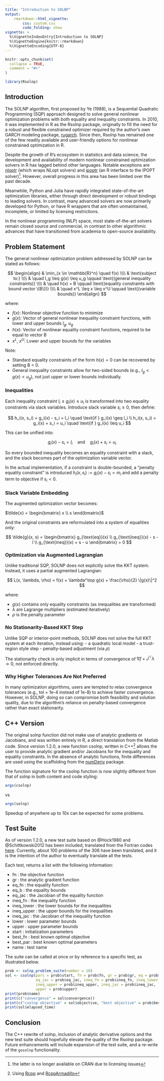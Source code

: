 ```yaml
---
title: "Introduction to SOLNP"
output: 
    rmarkdown::html_vignette:
        css: custom.css
        code_folding: show
vignette: >
  %\VignetteIndexEntry{Introduction to SOLNP}
  %\VignetteEngine{knitr::rmarkdown}
  %\VignetteEncoding{UTF-8}
---
```


```r
knitr::opts_chunk$set(
  collapse = TRUE,
  comment = "#>"
)
```

```r
library(Rsolnp)
```

## Introduction

The SOLNP algorithm, first proposed by Ye (1988), is a Sequential Quadratic Programming (SQP) approach designed to solve general nonlinear optimization problems with both equality and inequality constraints. In 2010, it was implemented in R as the Rsolnp package, originally to fill the need for a robust and flexible constrained optimizer required by the author’s own GARCH modeling package, [rugarch](https://cran.r-project.org/package=rugarch). Since then, Rsolnp has remained one of the few readily available and user-friendly options for nonlinear constrained optimization in R.

Despite the growth of R’s ecosystem in statistics and data science, the development and availability of modern nonlinear constrained optimization solvers in R has lagged behind other languages. Notable exceptions are [nloptr](https://cran.r-project.org/package=nloptr) (which wraps NLopt solvers) and [ipoptr](https://github.com/jyypma/ipoptr) (an R interface to the IPOPT solver)^[the latter is no longer available on CRAN due to licensing issues]. However, overall progress in this area has been limited over the past decade.

Meanwhile, Python and Julia have rapidly integrated state-of-the-art optimization libraries, either through direct development or robust bindings to leading solvers. In contrast, many advanced solvers are now primarily developed for Python, or have R wrappers that are often unmaintained, incomplete, or limited by licensing restrictions.

In the nonlinear programming (NLP) space, most state-of-the-art solvers remain closed source and commercial, in contrast to other algorithmic advances that have transitioned from academia to open-source availability.

## Problem Statement

The general nonlinear optimization problem addressed by SOLNP can be stated as follows:

$$
\begin{align}
& \min_{x \in \mathbb{R}^n} \quad f(x) \\\\
& \text{subject to:} \\\\
& \quad l_g \leq g(x) \leq u_g \qquad \text{(general inequality constraints)} \\\\
& \quad h(x) = B \qquad \text{(equality constraints with bound vector \(B\))} \\\\
& \quad x^L \leq x \leq x^U \qquad \text{(variable bounds)}
\end{align}
$$

where:

 - $f(x)$: Nonlinear objective function to minimize
 - $g(x)$: Vector of general nonlinear inequality constraint functions, with lower and upper bounds $l_g$, $u_g$
 - $h(x)$: Vector of nonlinear equality constraint functions, required to be equal to vector B
 - $x^L$, $x^U$: Lower and upper bounds for the variables

Note:

 - Standard equality constraints of the form $h(x) = 0$ can be recovered by setting B = 0.
 - General inequality constraints allow for two-sided bounds (e.g., $l_g < g(x) < u_g$), 
 not just upper or lower bounds individually.


### Inequalities

Each inequality constraint $l_i \leq g_i(x) \leq u_i$ is transformed into two 
equality constraints via slack variables. Introduce slack variable $s_i \geq 0$, 
then define:

$$
h_i(x, s_i) = g_i(x) - s_i = l_i \quad \text{if } g_i(x) \geq l_i \\
h_i(x, s_i) = g_i(x) + s_i = u_i \quad \text{if } g_i(x) \leq u_i
$$


This can be unified into:

$$
g_i(x) - s_i = l_i \quad \text{and} \quad g_i(x) + s_i = u_i
$$


So every bounded inequality becomes an equality constraint with a slack, and the 
slack becomes part of the optimization variable vector.

In the actual implementation, if a constraint is double-bounded, a 
"penalty equality constraint" is introduced $h_i(x, s_i) := g_i(x) - s_i = m_i$
and add a penalty term to objective if $s_i < 0$.

### Slack Variable Embedding

The augmented optimization vector becomes:

$\tilde{x} = \begin{bmatrix} x \\ s \end{bmatrix}$

And the original constraints are reformulated into a system of equalities only:

$$
\tilde{g}(x, s) =
\begin{bmatrix}
g_{\text{eq}}(x) \\
g_{\text{ineq}}(x) - s - l \\
g_{\text{ineq}}(x) + s - u
\end{bmatrix} = 0
$$

### Optimization via Augmented Lagrangian

Unlike traditional SQP, SOLNP does not explicitly solve the KKT system. 
Instead, it uses a partial augmented Lagrangian:

$$
L(x, \lambda, \rho) = f(x) + \lambda^\top g(x) + \frac{\rho}{2} \|g(x)\|^2
$$

where:

  - $g(x)$ contains only equality constraints (as inequalities are transformed)
  - $\lambda$ are Lagrange multipliers (estimated iteratively)
  - $\rho$ is the penalty parameter

### No Stationarity-Based KKT Step

Unlike SQP or interior-point methods, SOLNP does not solve the full KKT system 
at each iteration, instead using: 
  - a quadratic local model
  - a trust-region style step
  - penalty-based adjustment (via $\rho$)

The stationarity check is only implicit in terms of convergence of $\nabla f + J^\top \lambda \to 0$, 
not enforced directly.

### Why Higher Tolerances Are Not Preferred

In many optimization algorithms, users are tempted to relax convergence tolerances 
(e.g., tol = 1e-4 instead of 1e-8) to achieve faster convergence. However, in SOLNP, 
doing so can compromise both feasibility and solution quality, due to the algorithm’s 
reliance on penalty-based convergence rather than exact stationarity.


## C++ Version

The original solnp function did not make use of analytic gradients or Jacobians,
and was written entirely in R, a direct translation from the Matlab code. Since 
version 1.2.0, a new function csolnp, written in C++^[Using [Rcpp](https://cran.r-project.org/package=Rcpp) 
and [RcppArmadillo](https://cran.r-project.org/package=RcppArmadillo)] allows the user 
to provide analytic gradient and/or Jacobians for the inequality and
equality constraints. In the absence of analytic functions, finite differences are
used using the scaffolding from the [numDeriv](https://cran.r-project.org/package=numDeriv) package.

The function signature for the csolnp function is now slightly different from that
of solnp in both content and code styling:

```r
args(csolnp)
```

vs 

```r
args(solnp)
```



Speedup of anywhere up to 10x can be expected for some problems.


## Test Suite

As of version 1.2.0, a new test suite based on @Hock1980 and @Schittkowski2012
has been included, translated from the Fortran codes 
[here](https://klaus-schittkowski.de/tpnp.htm). Currently, about 100 problems
of the 306 have been translated, and it is the intention of the author to 
eventually translate all the tests.

Each test, returns a list with the following information:

 - fn : the objective function
 - gr : the analytic gradient function
 - eq_fn : the equality function
 - eq_b : the equality bounds
 - eq_jac : the Jacobian of the equality function
 - ineq_fn : the inequality function
 - ineq_lower : the lower bounds for the inequalities
 - ineq_upper : the upper bounds for the inequalities
 - ineq_jac : the Jacobian of the inequality function
 - lower : lower parameter bounds
 - upper : upper parameter bounds
 - start : initialization parameters
 - best_fn : best known optimal objective
 - best_par : best known optimal parameters
 - name : test name
 
The suite can be called at once or by reference to a specific test, as illustrated
below.

```r
prob <- solnp_problem_suite(number = 10)
sol <- csolnp(pars = prob$start, fn = prob$fn, gr = prob$gr, eq = prob$eq_fn, eq_b = prob$eq_b, 
              eq_jac = prob$eq_jac, ineq_fn = prob$ineq_fn, ineq_lower = prob$ineq_lower, 
              ineq_upper = prob$ineq_upper, ineq_jac = prob$ineq_jac, lower = prob$lower,
              upper = prob$upper)
print(prob$name)
print(c("convergence" = sol$convergence))
print(c("csolnp objective" = sol$objective, "best objective" = prob$best_fn))
print(sol$elapsed_time)
```

## Conclusion

The C++ rewrite of solnp, inclusion of analytic derivative options and the new
test suite should hopefully elevate the quality of the Rsolnp package. Future
enhancements will include expansion of the test suite, and a re-write of the
`gosolnp` functionality. 


